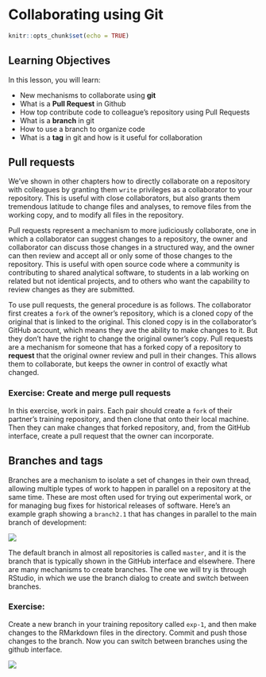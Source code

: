 # Collaborating using Git

```r
knitr::opts_chunk$set(echo = TRUE)
```

## Learning Objectives

In this lesson, you will learn:

- New mechanisms to collaborate using __git__
- What is a __Pull Request__ in Github
- How top contribute code to colleague's repository using Pull Requests
- What is a __branch__ in git
- How to use a branch to organize code
- What is a __tag__ in git and how is it useful for collaboration


## Pull requests

We've shown in other chapters how to directly collaborate on a repository with
colleagues by granting them `write` privileges as a collaborator to your repository.
This is useful with close collaborators, but also grants them tremendous latitude to
change files and analyses, to remove files from the working copy, and to modify all
files in the repository.  

Pull requests represent a mechanism to more judiciously collaborate, one in which 
a collaborator can suggest changes to a repository, the owner and collaborator can 
discuss those changes in a structured way, and the owner can then review and accept
all or only some of those changes to the repository.  This is useful with open source
code where a community is contributing to shared analytical software, to students in 
a lab working on related but not identical projects, and to others who want the 
capability to review changes as they are submitted.

To use pull requests, the general procedure is as follows.  The collaborator first
creates a `fork` of the owner's repository, which is a cloned copy of the original
that is linked to the original.  This cloned copy is in the collaborator's GitHub
account, which means they ave the ability to make changes to it.  But they don't have
the right to change the original owner's copy.  Pull requests are a mechanism for someone
that has a forked copy of a repository to **request** that the original owner review and
pull in their changes.  This allows them to collaborate, but keeps the owner in control of
exactly what changed.

### Exercise: Create and merge pull requests

In this exercise, work in pairs.  Each pair should create a `fork` of their partner's
training repository, and then clone that onto their local machine.  Then they can make changes
that forked repository, and, from the GitHub interface, create a pull request that the
owner can incorporate.

## Branches and tags

Branches are a mechanism to isolate a set of changes in their own thread, allowing multiple 
types of work to happen in parallel on a repository at the same time.  These are most often
used for trying out experimental work, or for managing bug fixes for historical releases
of software.  Here's an example graph showing a `branch2.1` that has changes in parallel 
to the main branch of development:

![](images/version-graph.png)

The default branch in almost all repositories is called `master`, and it is the
branch that is typically shown in the GitHub interface and elsewhere.
There are many mechanisms to create branches.  The one we will try is 
through RStudio, in which we use the branch dialog to create and switch 
between branches.

### Exercise:

Create a new branch in your training repository called `exp-1`, and then make 
changes to the RMarkdown files in the directory.  Commit and push those changes
to the branch.  Now you can switch between branches using the github interface.

![](images/git-branch-create.png)
